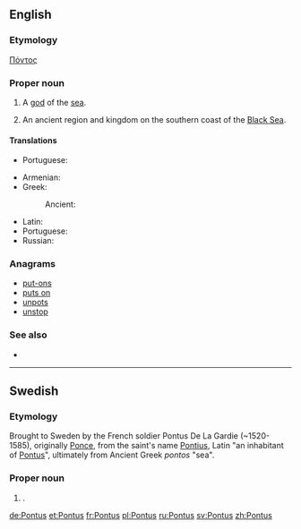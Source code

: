 {{also|pontus}}
==English==

===Etymology===
{{etyl|grc}} [[Πόντος]]

===Proper noun===
{{en-proper noun}}

# {{Greek god}} A [[god]] of the [[sea]].
# An ancient region and kingdom on the southern coast of the [[Black Sea]].

====Translations====
{{trans-top|god of the sea}}
* Portuguese: {{t|pt|Ponto|m}}
{{trans-mid}}
{{trans-bottom}}

{{trans-top|a region on the southern coast of the Black Sea}}
* Armenian: {{t-|hy|Պոնտոս|tr=Pontos}}
* Greek: {{t+|el|Πόντος|m|tr=Póntos}}
*: Ancient: {{tø|grc|Πόντος|m|tr=Póntos|sc=polytonic}}
{{trans-mid}}
* Latin: {{t-|la|Pontus|m}}
* Portuguese: {{t|pt|Ponto|m}}
* Russian: {{t-|ru|Понт|m|tr=Pont}}
{{trans-bottom}}

===Anagrams===
* [[put-ons#English|put-ons]]
* [[puts on#English|puts on]]
* [[unpots#English|unpots]]
* [[unstop#English|unstop]]

===See also===
* {{pedialite|lang=el}}

----

==Swedish==

===Etymology===
Brought to Sweden by the French soldier Pontus De La Gardie (~1520-1585), originally [[Ponce]], from the saint's name [[Pontius]], Latin "an inhabitant of [[#English|Pontus]]", ultimately from Ancient Greek ''pontos'' "sea".

===Proper noun===
{{head|sv|proper noun}}

# {{given name|male|lang=sv}}.

[[de:Pontus]]
[[et:Pontus]]
[[fr:Pontus]]
[[pl:Pontus]]
[[ru:Pontus]]
[[sv:Pontus]]
[[zh:Pontus]]